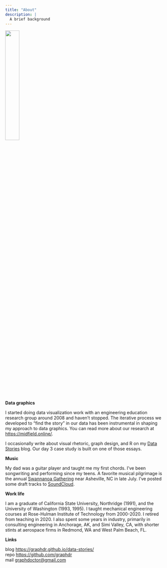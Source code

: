 ```yaml
---
title: "About"
description: |
  A brief background 
---
```


![](images/guitar2.png){width=30%}

**Data graphics**

I started doing data visualization work with an engineering education research group around 2008 and haven't stopped. The iterative process we developed to  "find the story" in our data has been instrumental in shaping my approach to data graphics. You can read more about our research at [https://midfield.online/](https://midfield.online/). 

I occasionally write about visual rhetoric, graph design, and R on my [Data Stories](https://graphdr.github.io/data-stories/) blog.  Our day 3 case study is built on one of those essays. 


**Music**

My dad was a guitar player and taught me my first chords. I've been songwriting and performing since my teens. A favorite musical pilgrimage is the annual [Swannanoa Gathering](https://swangathering.com/) near Asheville, NC in late July. I've posted some draft tracks to [SoundCloud](https://soundcloud.com/richardlaytonmusic). 

**Work life**

I am a graduate of California State University, Northridge (1991), and the University of Washington (1993, 1995). I taught mechanical engineering courses at Rose-Hulman Institute of Technology from 2000-2020. I retired from teaching in 2020. I also spent some years in industry, primarily in consulting engineering in Anchorage, AK, and Simi Valley, CA, with shorter stints at aerospace firms in Redmond, WA and West Palm Beach, FL.


**Links**

blog <https://graphdr.github.io/data-stories/>    
repo <https://github.com/graphdr>    
mail <a href="mailto:graphdoctor@gmail.com">graphdoctor@gmail.com</a>   
